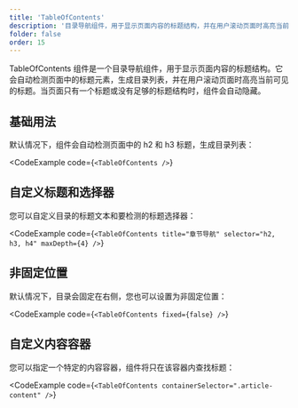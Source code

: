 ```yaml
---
title: 'TableOfContents'
description: '目录导航组件，用于显示页面内容的标题结构，并在用户滚动页面时高亮当前可见标题'
folder: false
order: 15
---
```



TableOfContents 组件是一个目录导航组件，用于显示页面内容的标题结构。它会自动检测页面中的标题元素，生成目录列表，并在用户滚动页面时高亮当前可见的标题。当页面只有一个标题或没有足够的标题结构时，组件会自动隐藏。

## 基础用法

默认情况下，组件会自动检测页面中的 h2 和 h3 标题，生成目录列表：

<CodeExample
  code={`<TableOfContents />`}
>
  <TableOfContents />
</CodeExample>

## 自定义标题和选择器

您可以自定义目录的标题文本和要检测的标题选择器：

<CodeExample
  code={`<TableOfContents
  title="章节导航"
  selector="h2, h3, h4"
  maxDepth={4}
/>`}
>
  <TableOfContents
    title="章节导航"
    selector="h2, h3, h4"
    maxDepth={4}
  />
</CodeExample>

## 非固定位置

默认情况下，目录会固定在右侧，您也可以设置为非固定位置：

<CodeExample
  code={`<TableOfContents fixed={false} />`}
>
  <TableOfContents fixed={false} />
</CodeExample>

## 自定义内容容器

您可以指定一个特定的内容容器，组件将只在该容器内查找标题：

<CodeExample
  code={`<TableOfContents containerSelector=".article-content" />`}
>
  <TableOfContents containerSelector=".article-content" />
</CodeExample>
